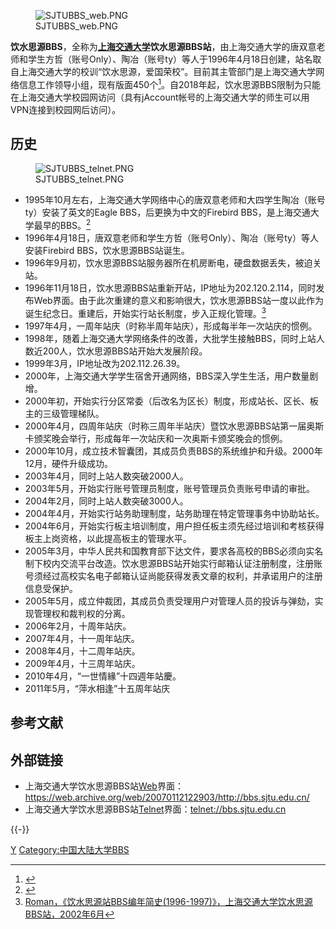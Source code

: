 {{prose|time=2012-06-18T07:15:55+00:00}}
[[File:SJTUBBS_web.PNG|right]]

'''饮水思源BBS'''，全称为'''[[上海交通大学|上海交通大学]]饮水思源BBS站'''，由上海交通大学的唐双意老师和学生方哲（账号Only）、陶冶（账号ty）等人于1996年4月18日创建，站名取自上海交通大学的校训“饮水思源，爱国荣校”。目前其主管部门是上海交通大学网络信息工作领导小组，现有版面450个<ref>{{Cite web |url=http://bbs.sjtu.edu.cn/bbsanc?path=%2Fbbslist%2Fboard2 |title=上海交通大学饮水思源BBS站讨论区一览，2008年10月 |access-date=2008-10-28 |archive-url=https://web.archive.org/web/20080914075452/http://bbs.sjtu.edu.cn/bbsanc?path=%2Fbbslist%2Fboard2 |archive-date=2008-09-14 |dead-url=yes }}</ref>。自2018年起，饮水思源BBS限制为只能在上海交通大学校园网访问（具有jAccount帐号的上海交通大学的师生可以用VPN连接到校园网后访问）。

==历史==

[[File:SJTUBBS_telnet.PNG|right]]

* 1995年10月左右，上海交通大学网络中心的唐双意老师和大四学生陶冶（账号ty）安装了英文的Eagle BBS，后更换为中文的Firebird BBS，是上海交通大学最早的BBS。<ref>{{Cite web |url=http://bbs.sjtu.edu.cn/bbsanc,path,%2Fgroups%2FGROUP%5F8%2FBygones%2FD70E708B5%2FDB9044302%2FX452E85F0.html |title=Only，《水源旧事》，上海交通大学饮水思源BBS站，2001年4月 |access-date=2007-01-13 |archive-url=https://web.archive.org/web/20170305023656/http://bbs.sjtu.edu.cn/bbsanc,path,%2Fgroups%2FGROUP%5F8%2FBygones%2FD70E708B5%2FDB9044302%2FX452E85F0.html |archive-date=2017-03-05 |dead-url=yes }}</ref>
* 1996年4月18日，唐双意老师和学生方哲（账号Only）、陶冶（账号ty）等人安装Firebird BBS，饮水思源BBS站诞生。
* 1996年9月初，饮水思源BBS站服务器所在机房断电，硬盘数据丢失，被迫关站。
* 1996年11月18日，饮水思源BBS站重新开站，IP地址为202.120.2.114，同时发布Web界面。由于此次重建的意义和影响很大，饮水思源BBS站一度以此作为诞生纪念日。重建后，开始实行站长制度，步入正规化管理。<ref>[http://bbs.sjtu.edu.cn/bbscon?board=Bygones&file=M.1024294020.A Roman，《饮水思源站BBS编年简史(1996-1997)》，上海交通大学饮水思源BBS站，2002年6月]{{Dead link|date=2020年1月 |bot=InternetArchiveBot |fix-attempted=yes }}</ref>
* 1997年4月，一周年站庆（时称半周年站庆），形成每半年一次站庆的惯例。
* 1998年，随着上海交通大学网络条件的改善，大批学生接触BBS，同时上站人数近200人，饮水思源BBS站开始大发展阶段。
* 1999年3月，IP地址改为202.112.26.39。
* 2000年，上海交通大学学生宿舍开通网络，BBS深入学生生活，用户数量剧增。
* 2000年初，开始实行分区常委（后改名为区长）制度，形成站长、区长、板主的三级管理梯队。
* 2000年4月，四周年站庆（时称三周年半站庆）暨饮水思源BBS站第一届奥斯卡颁奖晚会举行，形成每年一次站庆和一次奥斯卡颁奖晚会的惯例。
* 2000年10月，成立技术智囊团，其成员负责BBS的系统维护和升级。2000年12月，硬件升级成功。
* 2003年4月，同时上站人数突破2000人。
* 2003年5月，开始实行账号管理员制度，账号管理员负责账号申请的审批。
* 2004年2月，同时上站人数突破3000人。
* 2004年4月，开始实行站务助理制度，站务助理在特定管理事务中协助站长。
* 2004年6月，开始实行板主培训制度，用户担任板主须先经过培训和考核获得板主上岗资格，以此提高板主的管理水平。
* 2005年3月，中华人民共和国教育部下达文件，要求各高校的BBS必须向实名制下校内交流平台改造。饮水思源BBS站开始实行邮箱认证注册制度，注册账号须经过高校实名电子邮箱认证尚能获得发表文章的权利，并承诺用户的注册信息受保护。
* 2005年5月，成立仲裁团，其成员负责受理用户对管理人员的投诉与弹劾，实现管理权和裁判权的分离。
* 2006年2月，十周年站庆。
* 2007年4月，十一周年站庆。
* 2008年4月，十二周年站庆。
* 2009年4月，十三周年站庆。
* 2010年4月，“一世情緣”十四週年站慶。
* 2011年5月，“萍水相逢”十五周年站庆

==参考文献==
{{Reflist}}

==外部链接==
*上海交通大学饮水思源BBS站[[Web|Web]]界面：[https://web.archive.org/web/20070112122903/http://bbs.sjtu.edu.cn/ https://web.archive.org/web/20070112122903/http://bbs.sjtu.edu.cn/]
*上海交通大学饮水思源BBS站[[Telnet|Telnet]]界面：[telnet://bbs.sjtu.edu.cn telnet://bbs.sjtu.edu.cn]

{{-}}
{{上海交通大学}}

[[Category:上海交通大学|Y]]
[[Category:中国大陆大学BBS|Category:中国大陆大学BBS]]